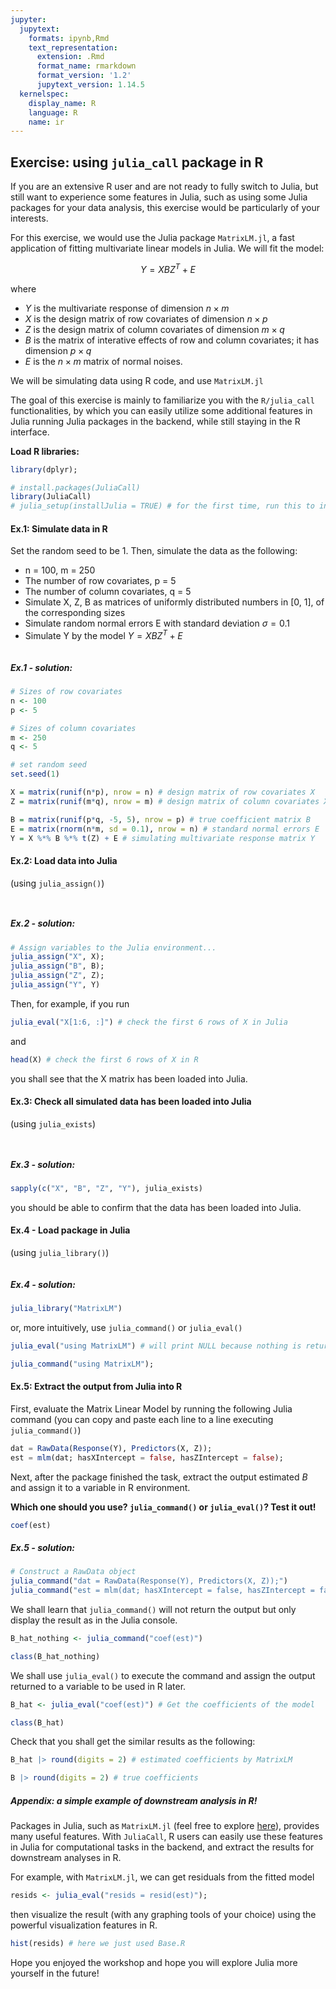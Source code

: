 ```yaml
---
jupyter:
  jupytext:
    formats: ipynb,Rmd
    text_representation:
      extension: .Rmd
      format_name: rmarkdown
      format_version: '1.2'
      jupytext_version: 1.14.5
  kernelspec:
    display_name: R
    language: R
    name: ir
---
```


## Exercise: using `julia_call` package in R

<!-- #region -->
If you are an extensive R user and are not ready to fully switch to Julia, but still want to experience some features in Julia, such as using some Julia packages for your data analysis, this exercise would be particularly of your interests. 

For this exercise, we would use the Julia package `MatrixLM.jl`, a fast application of fitting multivariate linear models in Julia. We will fit the model:

$$Y = XBZ^T+E
$$

where 

- $Y$ is the multivariate response of dimension $n \times m$
- $X$ is the design matrix of row covariates of dimension $n \times p$
- $Z$ is the design matrix of column covariates of dimension $m \times q$
- $B$ is the matrix of interative effects of row and column covariates; it has dimension $p \times q$
- $E$ is the $n \times m$ matrix of normal noises.


We will be simulating data using R code, and use `MatrixLM.jl`

The goal of this exercise is mainly to familiarize you with the `R/julia_call` functionalities, by which you can easily utilize some additional features in Julia running Julia packages in the backend, while still staying in the R interface.
<!-- #endregion -->

**Load R libraries:**

```r
library(dplyr);

# install.packages(JuliaCall)
library(JuliaCall)
# julia_setup(installJulia = TRUE) # for the first time, run this to initialize JuliaCall
```

#### Ex.1: Simulate data in R


Set the random seed to be 1. Then, simulate the data as the following:

- n = 100, m = 250
- The number of row covariates, p = 5
- The number of column covariates, q = 5
- Simulate X, Z, B as matrices of uniformly distributed numbers in [0, 1], of the corresponding sizes 
- Simulate random normal errors E with standard deviation $\sigma = 0.1$
- Simulate Y by the model $Y = XBZ^T+E$

```r

```

##### Ex.1 - solution:

```r
# Sizes of row covariates
n <- 100
p <- 5

# Sizes of column covariates
m <- 250
q <- 5
```

```r
# set random seed
set.seed(1)

X = matrix(runif(n*p), nrow = n) # design matrix of row covariates X
Z = matrix(runif(m*q), nrow = m) # design matrix of column covariates X

B = matrix(runif(p*q, -5, 5), nrow = p) # true coefficient matrix B
E = matrix(rnorm(n*m, sd = 0.1), nrow = n) # standard normal errors E
Y = X %*% B %*% t(Z) + E # simulating multivariate response matrix Y
```

<!-- #region jp-MarkdownHeadingCollapsed=true -->
#### Ex.2: Load data into Julia 
(using `julia_assign()`)
<!-- #endregion -->

```r

```

```r

```

##### Ex.2 - solution:

```r
# Assign variables to the Julia environment...
julia_assign("X", X);
julia_assign("B", B);
julia_assign("Z", Z);
julia_assign("Y", Y)
```

Then, for example, if you run

```r
julia_eval("X[1:6, :]") # check the first 6 rows of X in Julia
```

and

```r
head(X) # check the first 6 rows of X in R
```

you shall see that the X matrix has been loaded into Julia.


#### Ex.3: Check all simulated data has been loaded into Julia
(using `julia_exists`)

```r

```

```r

```

##### Ex.3 - solution:

```r
sapply(c("X", "B", "Z", "Y"), julia_exists)
```

you should be able to confirm that the data has been loaded into Julia.


#### Ex.4 - Load package in Julia
(using `julia_library()`)

```r

```

##### Ex.4 - solution:

```r
julia_library("MatrixLM")
```

or, more intuitively, use `julia_command()` or `julia_eval()`

```r
julia_eval("using MatrixLM") # will print NULL because nothing is returned from this command
```

```r
julia_command("using MatrixLM");
```

#### Ex.5: Extract the output from Julia into R 


First, evaluate the Matrix Linear Model by running the following Julia command (you can copy and paste each line to a line executing `julia_command()`)


```julia
dat = RawData(Response(Y), Predictors(X, Z));
est = mlm(dat; hasXIntercept = false, hasZIntercept = false);

```


Next, after the package finished the task, extract the output estimated $B$ and assign it to a variable in R environment.

**Which one should you use? `julia_command()` or `julia_eval()`? Test it out!**


```julia
coef(est)
```


##### Ex.5 - solution:

```r
# Construct a RawData object
julia_command("dat = RawData(Response(Y), Predictors(X, Z));")
julia_command("est = mlm(dat; hasXIntercept = false, hasZIntercept = false);")
```

We shall learn that `julia_command()` will not return the output but only display the result as in the Julia console.

```r
B_hat_nothing <- julia_command("coef(est)")
```

```r
class(B_hat_nothing)
```

We shall use `julia_eval()` to execute the command and assign the output returned to a variable to be used in R later.

```r
B_hat <- julia_eval("coef(est)") # Get the coefficients of the model
```

```r
class(B_hat)
```

Check that you shall get the similar results as the following:

```r
B_hat |> round(digits = 2) # estimated coefficients by MatrixLM
```

```r
B |> round(digits = 2) # true coefficients
```

##### Appendix: a simple example of downstream analysis in R!


Packages in Julia, such as `MatrixLM.jl` (feel free to explore [here](https://github.com/senresearch/MatrixLM.jl)), provides many useful features. With `JuliaCall`, R users can easily use these features in Julia for computational tasks in the backend, and extract the results for downstream analyses in R.


For example, with `MatrixLM.jl`, we can get residuals from the fitted model 

```r
resids <- julia_eval("resids = resid(est)");
```

then visualize the result (with any graphing tools of your choice) using the powerful visualization features in R.

```r
hist(resids) # here we just used Base.R
```

Hope you enjoyed the workshop and hope you will explore Julia more yourself in the future!
